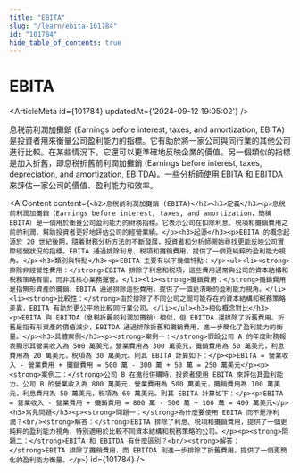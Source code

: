 ```yaml
---
title: "EBITA"
slug: "/learn/ebita-101784"
id: "101784"
hide_table_of_contents: true
---
```



# EBITA

<ArticleMeta id={101784} updatedAt={'2024-09-12 19:05:02'} />
<div className='border-solid border-b border-t-0 my-4 border-[var(--ifm-color-gray-300)]' />

息税前利潤加攤銷 (Earnings before interest, taxes, and amortization, EBITA) 是投資者用來衡量公司盈利能力的指標。它有助於將一家公司與同行業的其他公司進行比較。在某些情況下，它還可以更準確地反映企業的價值。另一個類似的指標是加入折舊，即息税折舊前利潤加攤銷 (Earnings before interest, taxes, depreciation, and amortization, EBITDA)。一些分析師使用 EBITA 和 EBITDA 來評估一家公司的價值、盈利能力和效率。

<AIContent content={`<h2>息税前利潤加攤銷 (EBITA)</h2><h3>定義</h3><p>息税前利潤加攤銷（Earnings before interest, taxes, and amortization，簡稱 EBITA）是一個用於衡量公司盈利能力的財務指標。它表示公司在扣除利息、税項和攤銷費用之前的利潤，幫助投資者更好地評估公司的經營業績。</p><h3>起源</h3><p>EBITA 的概念起源於 20 世紀後期，隨着財務分析方法的不斷發展，投資者和分析師開始尋找更能反映公司實際經營狀況的指標。EBITA 通過排除利息、税項和攤銷費用，提供了一個更純粹的盈利能力視角。</p><h3>類別與特點</h3><p>EBITA 主要有以下幾個特點：</p><ul><li><strong>排除非經營性費用：</strong>EBITA 排除了利息和税項，這些費用通常與公司的資本結構和税務策略有關，而非其核心業務運營。</li><li><strong>攤銷費用：</strong>攤銷費用是指無形資產的攤銷，EBITA 通過排除這些費用，提供了一個更清晰的盈利能力視角。</li><li><strong>比較性：</strong>由於排除了不同公司之間可能存在的資本結構和税務策略差異，EBITA 有助於更公平地比較同行業公司。</li></ul><h3>相似概念對比</h3><p>EBITA 與 EBITDA（息税折舊前利潤加攤銷）相似，但 EBITDA 還排除了折舊費用。折舊是指有形資產的價值減少，EBITDA 通過排除折舊和攤銷費用，進一步簡化了盈利能力的衡量。</p><h3>具體案例</h3><p><strong>案例一：</strong>假設公司 A 的年度財務報表顯示其營業收入為 500 萬美元，營業費用為 300 萬美元，攤銷費用為 50 萬美元，利息費用為 20 萬美元，税項為 30 萬美元。則其 EBITA 計算如下：</p><p>EBITA = 營業收入 - 營業費用 + 攤銷費用 = 500 萬 - 300 萬 + 50 萬 = 250 萬美元</p><p><strong>案例二：</strong>公司 B 在進行併購時，投資者使用 EBITA 來評估其盈利能力。公司 B 的營業收入為 800 萬美元，營業費用為 500 萬美元，攤銷費用為 100 萬美元，利息費用為 50 萬美元，税項為 60 萬美元。則其 EBITA 計算如下：</p><p>EBITA = 營業收入 - 營業費用 + 攤銷費用 = 800 萬 - 500 萬 + 100 萬 = 400 萬美元</p><h3>常見問題</h3><p><strong>問題一：</strong>為什麼要使用 EBITA 而不是淨利潤？<br/><strong>解答：</strong>EBITA 排除了利息、税項和攤銷費用，提供了一個更純粹的盈利能力視角，特別適用於比較不同資本結構和税務策略的公司。</p><p><strong>問題二：</strong>EBITA 和 EBITDA 有什麼區別？<br/><strong>解答：</strong>EBITA 排除了攤銷費用，而 EBITDA 則進一步排除了折舊費用，提供了一個更簡化的盈利能力衡量。</p>`} id={101784} />
